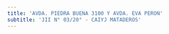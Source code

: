 ```yaml
---
title: 'AVDA. PIEDRA BUENA 3100 Y AVDA. EVA PERON'
subtitle: 'JII N° 03/20° - CAIYJ MATADEROS'
---
```


#
